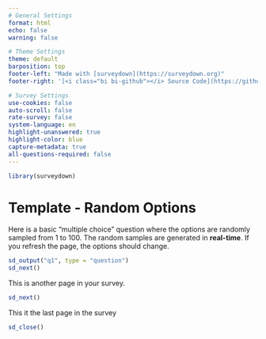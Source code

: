 ```yaml
---
# General Settings
format: html
echo: false
warning: false

# Theme Settings
theme: default
barposition: top
footer-left: "Made with [surveydown](https://surveydown.org)"
footer-right: '[<i class="bi bi-github"></i> Source Code](https://github.com/surveydown-dev/template_random_options)'

# Survey Settings
use-cookies: false
auto-scroll: false
rate-survey: false
system-language: en
highlight-unanswered: true
highlight-color: blue
capture-metadata: true
all-questions-required: false
---
```


```r
library(surveydown)
```

::: {.sd_page id=welcome}

# Template - Random Options

Here is a basic "multiple choice" question where the options are randomly sampled from 1 to 100. The random samples are generated in **real-time**. If you refresh the page, the options should change.

```r
sd_output("q1", type = "question")
sd_next()
```

:::

::: {.sd_page id=page2}

This is another page in your survey.
```r
sd_next()
```

:::

::: {.sd_page id=end}

This it the last page in the survey

```r
sd_close()
```

:::
